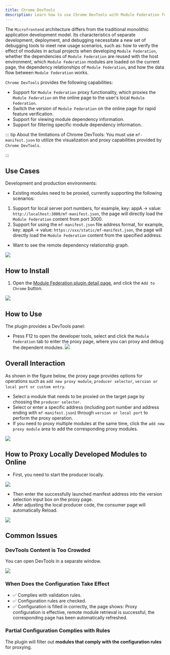 ```yaml
---
title: Chrome DevTools
description: Learn how to use Chrome DevTools with Module Federation for debugging, inspecting dependencies, and monitoring module loading.
---
```


The `Microfrontend` architecture differs from the traditional monolithic application development model. Its characteristics of separate development, deployment, and debugging necessitate a new set of debugging tools to meet new usage scenarios, such as: how to verify the effect of modules in actual projects when developing `Module Federation`, whether the dependencies of `Module Federation` are reused with the host environment, which `Module Federation` modules are loaded on the current page, the dependency relationships of `Module Federation`, and how the data flow between `Module Federation` works.

`Chrome DevTools` provides the following capabilities:

- Support for `Module Federation` proxy functionality, which proxies the `Module Federation` on the online page to the user's local `Module Federation`.
- Switch the version of `Module Federation` on the online page for rapid feature verification.
- Support for viewing module dependency information.
- Support for filtering specific module dependency information.

::: tip About the limitations of Chrome DevTools:
You must use `mf-manifest.json` to utilize the visualization and proxy capabilities provided by `Chrome DevTools`.

:::

## Use Cases

Development and production environments:

- Existing modules need to be proxied, currently supporting the following scenarios:

1. Support for local server port numbers, for example, key: appA -> value: `http://localhost:3000/mf-manifest.json`, the page will directly load the `Module Federation` content from port 3000.
2. Support for using the `mf-manifest.json` file address format, for example, key: appA -> value: `https://xxx/static/mf-manifest.json`, the page will directly load the `Module Federation` content from the specified address.

- Want to see the remote dependency relationship graph.

![](@public/guide/chrome-devtools/features.png)

## How to Install

1. Open the [Module Federation plugin detail page](https://chromewebstore.google.com/detail/module-federation/aeoilchhomapofiopejjlecddfldpeom), and click the `Add to Chrome` button.

![](@public/guide/chrome-devtools/chrome-store-add-devtool.png)

## How to Use

The plugin provides a DevTools panel:

- Press F12 to open the developer tools, select and click the `Module Federation` tab to enter the proxy page, where you can proxy and debug the dependent modules.
  ![](@public/guide/chrome-devtools/open-devtools.png)

## Overall Interaction

As shown in the figure below, the proxy page provides options for operations such as `add new proxy module`, `producer selector`, `version or local port or custom entry`.

- Select a module that needs to be proxied on the target page by choosing the `producer selector`.
- Select or enter a specific address (including port number and address ending with `mf-manifest.json`) through `version or local port` to perform the proxy operation.
- If you need to proxy multiple modules at the same time, click the `add new proxy module` area to add the corresponding proxy modules.

![](@public/guide/chrome-devtools/opereation-guide.png)

## How to Proxy Locally Developed Modules to Online

- First, you need to start the producer locally.

![](@public/guide/chrome-devtools/dev-to-proxy.png)

- Then enter the successfully launched manifest address into the version selection input box on the proxy page.
- After adjusting the local producer code, the consumer page will automatically Reload.

![](@public/guide/chrome-devtools/proxy-to-local.png)

## Common Issues

### DevTools Content is Too Crowded

You can open DevTools in a separate window.

![](@public/guide/chrome-devtools/split-window.png)

### When Does the Configuration Take Effect

- ✅ Complies with validation rules.
- ✅ Configuration rules are checked.
- ✅ Configuration is filled in correctly, the page shows: Proxy configuration is effective, remote module retrieval is successful, the corresponding page has been automatically refreshed.


### Partial Configuration Complies with Rules

The plugin will filter out **modules that comply with the configuration rules** for proxying.
